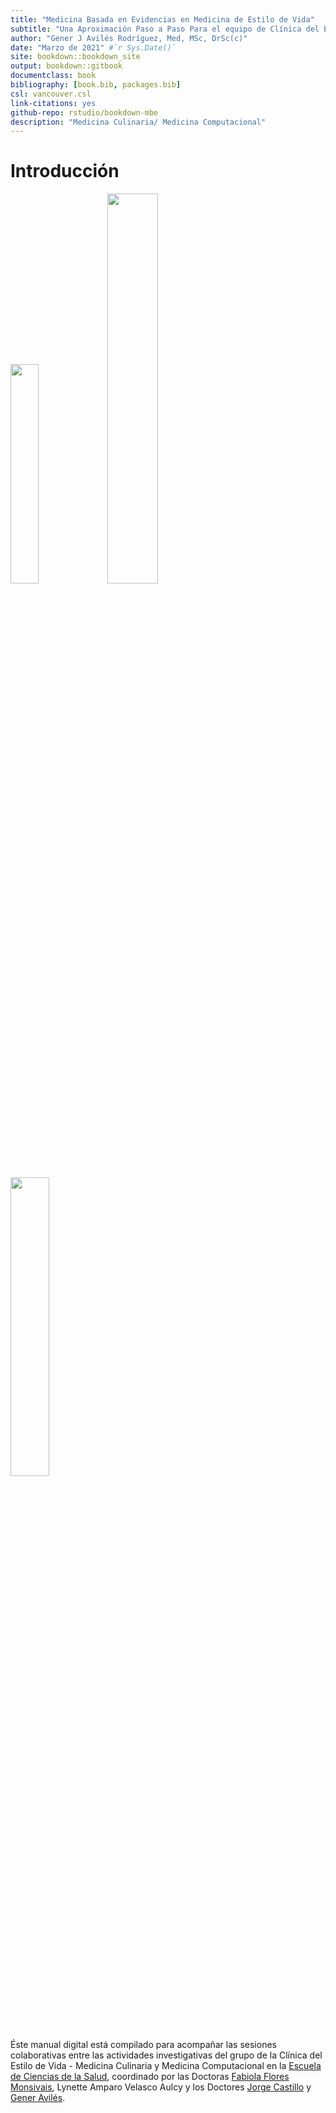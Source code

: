 ```yaml
--- 
title: "Medicina Basada en Evidencias en Medicina de Estilo de Vida"
subtitle: "Una Aproximación Paso a Paso Para el equipo de Clínica del Estilo de Vida-Medicina Culinaria y Medicina Computacional."
author: "Gener J Avilés Rodríguez, Med, MSc, DrSc(c)"
date: "Marzo de 2021" #`r Sys.Date()`
site: bookdown::bookdown_site
output: bookdown::gitbook
documentclass: book
bibliography: [book.bib, packages.bib]
csl: vancouver.csl
link-citations: yes
github-repo: rstudio/bookdown-mbe
description: "Medicina Culinaria/ Medicina Computacional"
---
```


# Introducción

![](img/ecs.jpg){width=30%}
![](img/culiMed.png){width=40%}

![](img/medComp.png){width=35%}

Éste manual digital está compilado para acompañar las sesiones colaborativas entre las actividades investigativas del grupo de la Clínica del Estilo de Vida - Medicina Culinaria y Medicina Computacional en la [Escuela de Ciencias de la Salud](https://medicina.ens.uabc.mx/component/content/featured), coordinado por las Doctoras [Fabiola Flores Monsivais](https://culinaryamedicinae.com), Lynette Amparo Velasco Aulcy y los Doctores [Jorge Castillo](https://www.facebook.com/culinarymedicinemx) y [Gener Avilés](https://www.linkedin.com/in/generaviles/).

